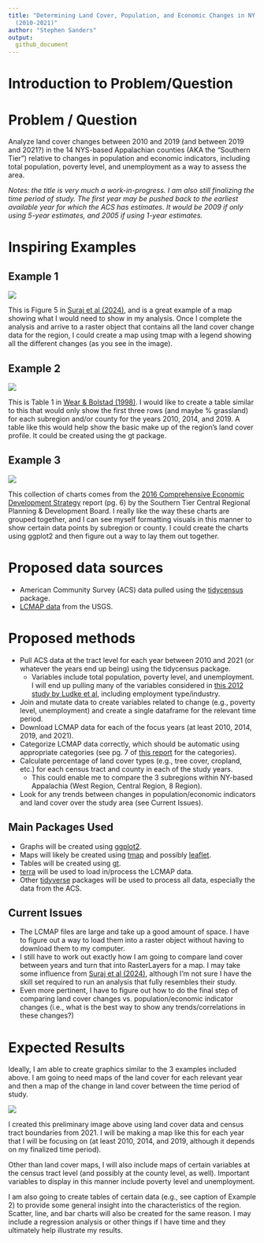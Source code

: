 ```yaml
---
title: "Determining Land Cover, Population, and Economic Changes in NY Appalachia
  (2010-2021)"
author: "Stephen Sanders"
output:
  github_document
---
```


# Introduction to Problem/Question
  
# Problem / Question

Analyze land cover changes between 2010 and 2019 (and between 2019 and 2021?) in the 14 NYS-based Appalachian counties (AKA the "Southern Tier") relative to changes in population and economic indicators, including total population, poverty level, and unemployment as a way to assess the area.

*Notes: the title is very much a work-in-progress. I am also still finalizing the time period of study. The first year may be pushed back to the earliest available year for which the ACS has estimates. It would be 2009 if only using 5-year estimates, and 2005 if using 1-year estimates.*

# Inspiring Examples

## Example 1

![](examples/land-13-01541-g005.png)

This is Figure 5 in [Suraj et al (2024)](https://doi.org/10.3390/land13091541), and is a great example of a map showing what I would need to show in my analysis. Once I complete the analysis and arrive to a raster object that contains all the land cover change data for the region, I could create a map using tmap with a legend showing all the different changes (as you see in the image).

## Example 2

![](examples/table1_wear_bolstad_1998.png)

This is Table 1 in [Wear & Bolstad (1998)](https://www.jstor.org/stable/3658757). I would like to create a table similar to this that would only show the first three rows (and maybe % grassland) for each subregion and/or county for the years 2010, 2014, and 2019. A table like this would help show the basic make up of the region's land cover profile. It could be created using the gt package.

## Example 3

![](examples/stc_adult_educational_attainment.png)

This collection of charts comes from the [2016 Comprehensive Economic Development Strategy](https://www.stcplanning.org/document/stcs-2016-ceds/) report (pg. 6) by the Southern Tier Central Regional Planning & Development Board. I really like the way these charts are grouped together, and I can see myself formatting visuals in this manner to show certain data points by subregion or county. I could create the charts using ggplot2 and then figure out a way to lay them out together.

# Proposed data sources

- American Community Survey (ACS) data pulled using the [tidycensus](https://github.com/walkerke/tidycensus) package.
- [LCMAP data](https://www.usgs.gov/special-topics/lcmap/collection-13-conus-science-products) from the USGS.

# Proposed methods

- Pull ACS data at the tract level for each year between 2010 and 2021 (or whatever the years end up being) using the tidycensus package.
  - Variables include total population, poverty level, and unemployment. I will end up pulling many of the variables considered in [this 2012 study by Ludke et al](https://www.jstor.org/stable/23337708), including employment type/industry.
- Join and mutate data to create variables related to change (e.g., poverty level, unemployment) and create a single dataframe for the relevant time period.
- Download LCMAP data for each of the focus years (at least 2010, 2014, 2019, and 2021).
- Categorize LCMAP data correctly, which should be automatic using appropriate categories (see pg. 7 of [this report](https://d9-wret.s3.us-west-2.amazonaws.com/assets/palladium/production/s3fs-public/media/files/LSDS-2346%20Land%20Change%20Monitoring%2C%20Assessment%2C%20and%20Projection%20%28LCMAP%29%20Collection%201.3%20Data%20Format%20Control%20Book%20%28DFCB%29%20-v1.0%20%202022_07_12.pdf) for the categories).
- Calculate percentage of land cover types (e.g., tree cover, cropland, etc.) for each census tract and county in each of the study years.
  - This could enable me to compare the 3 subregions within NY-based Appalachia (West Region, Central Region, 8 Region).
- Look for any trends between changes in population/economic indicators and land cover over the study area (see Current Issues).

## Main Packages Used

- Graphs will be created using [ggplot2](https://github.com/tidyverse/ggplot2/).
- Maps will likely be created using [tmap](https://github.com/r-tmap/tmap) and possibly [leaflet](https://github.com/rstudio/leaflet/).
- Tables will be created using [gt](https://github.com/rstudio/gt/).
- [terra](https://github.com/rspatial/terra) will be used to load in/process the LCMAP data.
- Other [tidyverse](https://www.tidyverse.org/) packages will be used to process all data, especially the data from the ACS.

## Current Issues

- The LCMAP files are large and take up a good amount of space. I have to figure out a way to load them into a raster object without having to download them to my computer.
- I still have to work out exactly how I am going to compare land cover between years and turn that into RasterLayers for a map. I may take some influence from [Suraj et al (2024)](https://doi.org/10.3390/land13091541), although I'm not sure I have the skill set required to run an analysis that fully resembles their study.
- Even more pertinent, I have to figure out how to do the final step of comparing land cover changes vs. population/economic indicator changes (i.e., what is the best way to show any trends/correlations in these changes?)

# Expected Results

Ideally, I am able to create graphics similar to the 3 examples included above. I am going to need maps of the land cover for each relevant year and then a map of the change in land cover between the time period of study.

![](plots/land_cover_2021_w_tracts.png)

I created this preliminary image above using land cover data and census tract boundaries from 2021. I will be making a map like this for each year that I will be focusing on (at least 2010, 2014, and 2019, although it depends on my finalized time period).

Other than land cover maps, I will also include maps of certain variables at the census tract level (and possibly at the county level, as well). Important variables to display in this manner include poverty level and unemployment.

I am also going to create tables of certain data (e.g., see caption of Example 2) to provide some general insight into the characteristics of the region. Scatter, line, and bar charts will also be created for the same reason. I may include a regression analysis or other things if I have time and they ultimately help illustrate my results.
